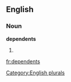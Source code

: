 
==English==

===Noun===
'''dependents'''

# {{plural of|[[dependent]]}}

[[Category:English plurals]]

[[fr:dependents]]